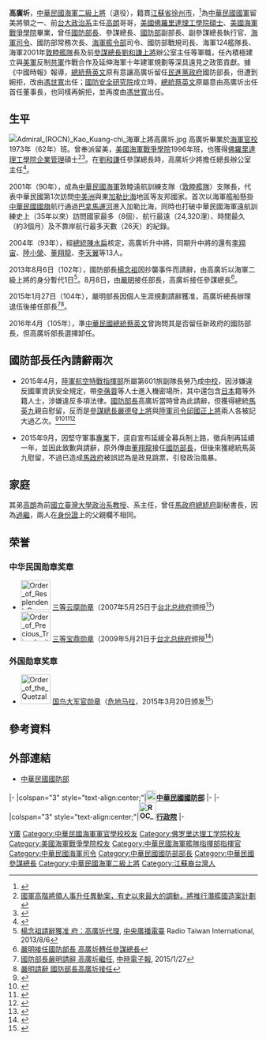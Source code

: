 {{Infobox Officeholder
|name              = 高廣圻
|image             = Minister Kao Kuang-chi 高廣圻部長 - 立法院考察漢光32號演習電腦輔助指揮所演習 (46).jpg
|caption           = 
|imagesize         = 
|order             = {{ROC}}第31任[[中華民國國防部|國防部]][[中華民國國防部部長|部長]] 
|term_start        = 2015年1月30日
|term_end          = 2016年5月19日
|president          = [[馬英九|馬英九]]
|premierroc        = [[毛治國|毛治國]]<br />[[張善政|張善政]]
|predecessor       = [[嚴明_(臺灣)|嚴明]]
|successor         =[[馮世寬|馮世寬]]
|order2            = {{flagicon image|ROC General Chief of Staff of the Ministry of National Defense Flag.svg}} 第23任[[國防部參謀本部|參謀總長]]
|president2    = 馬英九
|term_start2       = 2013年8月8日
|term_end2         = 2015年1月29日
|predecessor2      = 嚴明
|successor2        = [[嚴德發|嚴德發]]
|order3            = {{flagicon image|ROC Commanding General of Navy Flag.svg}} 第3任[[中華民國海軍司令|海軍司令]]
|term_start3       = 2009年5月21日
|term_end3         = 2011年5月15日
|predecessor3      = [[王立申|王立申]]
|successor3        = [[董翔龍|董翔龍]]
|性別     = 男
|出生日期 = {{birth date and age|1951|3|9}}
|出生地點 = {{ROC-TW}}
|逝世日期 = 
|逝世地點 = 
|Native place = [[江蘇省_(中華民國)|江蘇省]][[徐州市|徐州市]]
|居處     = 
|安葬地點 = 
|職業     = 軍人
|政黨     = {{KMT}}
|父母     = 
|配偶     = 
|子女     = 
|親屬     = 
|國籍     = {{ROC}}
|信仰     = 
|學歷     = [[企業管理|企業管理]][[碩士|碩士]]
|母校     = {{USA}}[[佛羅里達理工學院|佛羅里達理工學院]]<br/>{{USA}}[[美國海軍戰爭學院|海軍戰爭學院]]<br/>{{ROC}}[[海軍軍官學校|海軍軍官學校]]
|別名     = 
|allegiance = {{ROC}}
|branch = {{ROCN}}
|serviceyears=1973年－2015年
|rank = [[File:ROCN_Admiral's_Flag.svg|海軍二級上將旗]]  [[上將#中華民國|二級上將]] 
| educate =
*[[中華民國海軍軍官學校|中華民國海軍軍官學校]]1973（62年）班
*[[美國|美國]][[佛羅里達理工學院|佛羅里達理工學院]]企業管理碩士
*[[美國海軍戰爭學院|美國海軍戰爭學院]]1996年班
| past =
*[[國防部參謀本部|國防部參謀本部]][[參謀總長|參謀總長]][[劉和謙|劉和謙]][[大將#中華民國|上將]]辦公室少將主任（1998年1月1日晉升少將）
*海軍124艦隊少將艦隊長
*國防部戰略規劃司中將司長（2004年1月1日升中將）
*海軍艦隊指揮部中將指揮官
*國防部中將常務次長（2006年7月1日－2007年5月20日）
*國防部參謀本部二級上將副參謀總長（2007年5月21日－2009年5月20日）
*海軍司令部二級上將司令<ref>[http://news.rti.org.tw/index_newsContent.aspx?nid=198277 新任海軍司令高廣圻接任]{{dead link|date=2018年5月 |bot=InternetArchiveBot |fix-attempted=yes }}, [[中央通訊社|中央通訊社]], 2009/5/18</ref>（2009年5月21日－2011年5月15日）
*國防部參謀本部二級上將副參謀總長兼執行官（2011年5月16日－2012年8月31日）
*國防部軍備二級上將副部長（2012年9月1日－2013年8月7日）
*國防部代理部長（2013年8月7日－2013年8月7日）
*國防部參謀本部二級上將參謀總長（2013年8月8日－2015年1月29日）
*國防部部長（2015年1月30日－2016年5月19日）
}}
'''高廣圻'''{{BD|1951年|3月9日||}}，[[中華民國海軍|中華民國海軍]][[二級上將|二級上將]]（退役），籍貫[[江蘇省|江蘇省]][[徐州市|徐州市]]，<ref name="高廣圻(1951~)">{{cite web|title=高廣圻(1951~)|url=http://museum.mnd.gov.tw/Publish.aspx?cnid=1484&p=64542|publisher=[[國軍歷史文物館|國軍歷史文物館]]|accessdate=2015-04-08|date=2015-03-20}}</ref>為[[中華民國國軍|中華民國國軍]]留美將領之一、前[[台大|台大]][[政治系|政治系]]主任[[高朗|高朗]]哥哥，[[美國|美國]][[佛羅里達|佛羅里達]][[理工學院|理工學院]][[碩士|碩士]]、[[美國海軍戰爭學院|美國海軍戰爭學院]]畢業，曾任[[中華民國國防部部長|國防部長]]、參謀總長、[[中華民國國防部|國防部]]副部長、副參謀總長執行官、[[中華民國海軍司令|海軍司令]]、國防部常務次長、[[海軍艦隊指揮部|海軍艦令部]]司令、國防部戰規司長、海軍124艦隊長、海軍2001年[[敦睦艦隊|敦睦艦隊]]長及前[[中華民國參謀總長|參謀總長]][[劉和謙|劉和謙]][[上將|上將]]辦公室主任等軍職，任內積極建立與[[美軍|美軍]]反制[[共軍|共軍]]作戰合作及延伸海軍十年建軍規劃等深具遠見之政策貢獻。據《中國時報》報導，[[中華民國總統|總統]][[蔡英文|蔡英文]]原有意讓高廣圻留任[[民進黨政府|民進黨政府]]國防部長，但遭到婉拒，改由[[馮世寬|馮世寬]]出任；[[國防安全研究院|國防安全研究院]]成立時，[[中華民國總統|總統]][[蔡英文|蔡英文]]原屬意由高廣圻出任首任董事長，也同樣再婉拒，並再度由[[馮世寬|馮世寬]]出任。

==生平==
[[File:Admiral_(ROCN)_Kao_Kuang-chi_海軍上將高廣圻.jpg|thumb]]
高廣圻畢業於[[海軍官校|海軍官校]]1973年（62年）班。曾奉派留美，[[美國海軍戰爭學院|美國海軍戰爭學院]]1996年班，也獲得[[佛羅里達理工學院|佛羅里達理工學院]][[企業管理|企業管理]]碩士<ref>[http://www.ettoday.net/news/20150127/459463.htm 國軍高階將領人事升任異動案，有史以來最大的調動，將推行潛艦國造案計劃]</ref><ref>{{cite web|url=http://udn.com/news/story/1/824482-國防部長高廣圻請辭-獲馬總統慰留|title=國防部長高廣圻請辭 獲馬總統慰留|publisher=中央社|language=zh|location=臺北市|date=2015年4月8日|author=楊湘鈞|website=聯合報}}</ref>。在[[劉和謙|劉和謙]]任參謀總長時，高廣圻少將擔任總長辦公室主任<ref>{{cite news|author1=羅添斌|title=《人物特寫》高廣圻深諳軍中潛規則|url=https://tw.news.yahoo.com/%E4%BA%BA%E7%89%A9%E7%89%B9%E5%AF%AB-%E9%AB%98%E5%BB%A3%E5%9C%BB%E6%B7%B1%E8%AB%B3%E8%BB%8D%E4%B8%AD%E6%BD%9B%E8%A6%8F%E5%89%87-221043415.html|accessdate=2016-08-19|agency=自由時報|date=2013-08-08|deadurl=yes|archiveurl=https://web.archive.org/web/20160919043402/https://tw.news.yahoo.com/%E4%BA%BA%E7%89%A9%E7%89%B9%E5%AF%AB-%E9%AB%98%E5%BB%A3%E5%9C%BB%E6%B7%B1%E8%AB%B3%E8%BB%8D%E4%B8%AD%E6%BD%9B%E8%A6%8F%E5%89%87-221043415.html|archivedate=2016-09-19}}</ref>。

2001年（90年），成為[[中華民國海軍|中華民國海軍]]敦睦遠航訓練支隊（[[敦睦艦隊|敦睦艦隊]]）支隊長，代表中華民國第1次訪問[[中美洲|中美洲]]與東[[加勒比海|加勒比海]]地區等友邦國家。首次以海軍艦船懸掛[[中華民國國旗|中華民國國旗]]航行通過[[巴拿馬運河|巴拿馬運河]]進入加勒比海，同時也打破中華民國海軍遠航訓練史上（35年以來）訪問國家最多（8個）、航行最遠（24,320浬）、時間最久（約3個月）及不靠岸航行最多天數（26天）的紀錄。

2004年（93年），經[[中華民國總統|總統]][[陳水扁|陳水扁]]核定，高廣圻升中將，同期升中將的還有[[李翔宙|李翔宙]]、[[陸小榮|陸小榮]]、[[董翔龍|董翔龍]]、[[李天翼|李天翼]]等13人。

2013年8月6日（102年），國防部長[[楊念祖|楊念祖]]因抄襲事件而請辭，由高廣圻以海軍二級上將的身分暫代1日<ref>[http://news.rti.org.tw/index_newsContent.aspx?nid=441544&id=1&id2=1 楊念祖請辭獲准 府：高廣圻代理]{{dead link|date=2018年5月 |bot=InternetArchiveBot |fix-attempted=yes }}, [[中央廣播電臺|中央廣播電臺]] Radio Taiwan International, 2013/8/6</ref>。8月8日，由[[嚴明_(台灣)|嚴明]]接任部長，高廣圻接任參謀總長<ref>[http://www.chinatimes.com/realtimenews/20130807002617-260401 嚴明接任國防部長 高廣圻轉任參謀總長]</ref>。

2015年1月27日（104年），嚴明部長因個人生涯規劃請辭獲准，高廣圻總長辦理退伍後接任部長<ref>[http://www.chinatimes.com/realtimenews/20150127003791-260407 國防部長嚴明請辭 高廣圻繼任], [[中時電子報|中時電子報]], 2015/1/27</ref><ref>[http://www.cna.com.tw/news/firstnews/201501270275-1.aspx 嚴明請辭 國防部長高廣圻接任]</ref>。

2016年4月（105年），準[[中華民國總統|中華民國總統]][[蔡英文|蔡英文]]曾詢問其是否留任新政府的國防部長，但高廣圻部長選擇卸任。

==國防部長任內請辭兩次==
{{Main|阿帕契打卡案}}
*2015年4月，[[陸軍航空特戰指揮部|陸軍航空特戰指揮部]]所屬第601旅副隊長勞乃成[[中校|中校]]，因涉嫌違反國軍資訊安全規定，帶[[李蒨蓉|李蒨蓉]]等人士進入機密場所，其中還包含[[日本|日本]]籍等外籍人士，涉嫌違反多項法律。[[中華民國國防部部長|國防部長]]高廣圻當時曾為此請辭，但獲得總統[[馬英九|馬英九]]親自慰留，反而是[[中華民國參謀總長|參謀總長]][[嚴德發|嚴德發]][[上將|上將]]與[[中華民國陸軍司令|陸軍司令]][[邱國正|邱國正]][[上將|上將]]兩人各被記大過乙次。<ref>{{cite web|url=http://www.voacantonese.com/content/dhh-taiwan-apache-helicopter/2707409.html|title=台灣阿帕契直升機炫照案涉案人遭傳喚|publisher=美國之音|date=2015年4月5日|language=zh|location=華盛頓特區}}</ref><ref>{{cite web|url=http://www.voacantonese.com/content/taiwan-li-qianrong-20150403/2706618.html|title=台灣 5名軍方高官因阿帕契直升機曝光被懲處|date=2015年4月4日|language=zh|location=華盛頓特區|publisher=美國之音}}</ref><ref>{{cite web|url=http://news.ltn.com.tw/news/politics/breakingnews/1278470|title=阿帕契團暴增為26人 6人為外籍人士|publisher=自由時報|date=2015年4月5日|language=zh|location=臺北市}}</ref><ref>{{cite web|url=http://udn.com/news/story/7964/818735-勞乃成50萬交保-阿帕契觀光團增至27人|title=勞乃成50萬交保 阿帕契觀光團增至27人|publisher=聯合報|author1=呂開瑞|author2=游文寶|author3=顏彙燕|location=桃園市|date=2015年4月6日|language=zh}}</ref>

*2015年9月，因堅守軍事[[專業|專業]]下，逕自宣布延緩全募兵制上路，徵兵制再延續一年，並因此致歉與請辭，原外傳由[[董翔龍|董翔龍]]接任[[中華民國國防部部長|國防部長]]，但後來獲總統馬英九慰留，不過已造成[[馬政府|馬政府]]被誤認為是政見跳票，引發政治風暴。

==家庭==
其弟[[高朗|高朗]]為前[[國立臺灣大學|國立臺灣大學]][[政治系|政治系]][[教授|教授]]、系主任，曾任[[馬政府|馬政府]][[中華民國總統府|總統府]]副秘書長，因為[[過繼|過繼]]，兩人在[[身份證|身份證]]上的父親欄不相同。

==荣誉==
===中华民国勋章奖章===
* [[File:Order_of_Resplendent_Banner_with_Yellow_Grand_Cordon_ribbon.png|60px]] [[云麾勋章|三等云麾勋章]]（2007年5月25日于[[台北市|台北]][[总统府_(台湾)|总统府]]颁授<ref>{{cite web |url=https://www.president.gov.tw/NEWS/11333 |title=總統主持國軍重要幹部授勳暨晉任上將典禮 |publisher=中华民国总统府 |date=2007-05-25 |accessdate=2021-07-16 |archive-date= |archive-url= |dead-url=no}}</ref>）
* [[File:Order_of_Precious_Tripod_with_Red_Grand_Cordon_ribbon.png|60px]] [[宝鼎勋章|三等宝鼎勋章]]（2009年5月21日于[[台北市|台北]][[总统府_(台湾)|总统府]]颁授<ref>{{cite web |url=https://www.president.gov.tw/NEWS/13396 |title=總統主持國防部高階重要幹部授勳晉任典禮 |publisher=中华民国总统府 |date=2009-05-21 |accessdate=2021-07-16 |archive-date= |archive-url= |dead-url=no}}</ref>）

===外国勋章奖章===
* [[File:Order_of_the_Quetzal_-_Grand_Officer_(Guatemala)_-_ribbon_bar.png|60px]] [[国鸟勋章|国鸟大军官勋章]]（[[危地马拉|危地马拉]]，2015年3月20日颁发<ref>{{cite web |url=https://www.taiwanembassy.org/gt/post/783.html |title=國防部高部長訪問瓜地馬拉活動  |publisher=中华民国驻危地马拉大使馆 |date=2015-03-28 |accessdate=2021-12-27 |archive-date= |archive-url= |dead-url=no}}</ref>）

== 參考資料 ==
{{Reflist}}

== 外部連結 ==
*[https://web.archive.org/web/20060209032450/http://www.mnd.gov.tw/ 中華民國國防部]

{{start box}}
{{s-mil}}
|-
|colspan="3" style="text-align:center;"|'''[[File:ROC_Ministry_of_National_Defense_Seal.svg|20px]][[中華民國國防部|中華民國國防部]]'''
|-
{{s-before|[[王立申|王立申]]}}
{{s-title|[[中華民國海軍司令|海軍司令]]<br><small>第三任<br>2009年5月22日－2011年5月15日}}
{{s-after|[[董翔龍|董翔龍]]}}
{{s-before|[[嚴明_(臺灣)|嚴　明]]}}
{{s-title|[[國防部參謀本部|參謀總長]]<br><small>第二十三任<br>2013年8月8日－2015年1月30日}}
{{s-after|[[嚴德發|嚴德發]]}}
{{s-gov|roc}}
|-
|colspan="3" style="text-align:center;"|'''[[File:ROC_Executive_Yuan_Logo.svg|35px]][[行政院|行政院]]'''
|-
{{s-before|[[楊念祖_(臺灣學政界人物)|楊念祖]]}}
{{s-title|[[中華民國國防部|國防部部長]]<br><small>代理<br>2013年8月7日－2013年8月8日}}
{{s-after|[[嚴明_(臺灣)|嚴　明]]}}
{{s-before|[[嚴明_(臺灣)|嚴　明]]}}
{{s-title|[[中華民國國防部|國防部部長]]<br><small>第三十一任<br>2015年1月30日－2016年5月20日}}
{{s-after|[[馮世寬|馮世寬]]}}
{{end box}}
{{wiktionary|圻}}
{{commons category|Kao Kuang-chi}}
{{江宜樺內閣}}
{{毛治國內閣}}
{{張善政內閣}}
{{中華民國國防部部長}}
{{中華民國參謀總長}}
{{中華民國海軍司令}}

{{DEFAULTSORT: Kao Kuang-chi}}
[[Category:高姓|Y廣]]
[[Category:中華民國海軍軍官學校校友|Category:中華民國海軍軍官學校校友]]
[[Category:佛罗里达理工学院校友|Category:佛罗里达理工学院校友]]
[[Category:美國海軍戰爭學院校友|Category:美國海軍戰爭學院校友]]
[[Category:中華民國海軍艦隊指揮部指揮官|Category:中華民國海軍艦隊指揮部指揮官]]
[[Category:中華民國海軍司令|Category:中華民國海軍司令]]
[[Category:中華民國國防部部長|Category:中華民國國防部部長]]
[[Category:中華民國參謀總長|Category:中華民國參謀總長]]
[[Category:中華民國海軍二級上將|Category:中華民國海軍二級上將]]
[[Category:江蘇裔台灣人|Category:江蘇裔台灣人]]